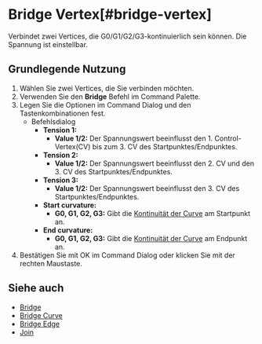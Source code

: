 
# Bridge Vertex[#bridge-vertex]

<Reference shortcut="" command="Bridge" button="" />

Verbindet zwei Vertices, die G0/G1/G2/G3-kontinuierlich sein können. Die Spannung ist einstellbar.

## Grundlegende Nutzung

1. Wählen Sie zwei Vertices, die Sie verbinden möchten.
2. Verwenden Sie den **Bridge** Befehl im Command Palette.
3. Legen Sie die Optionen im Command Dialog und den Tastenkombinationen fest.
     - <Kst>Befehlsdialog</Kst>
          - **Tension 1:**
               - **Value 1/2:** Der Spannungswert beeinflusst den 1. Control-Vertex(CV) bis zum 3. CV des Startpunktes/Endpunktes.
          - **Tension 2:**
               - **Value 1/2:** Der Spannungswert beeinflusst den 2. CV und den 3. CV des Startpunktes/Endpunktes.
          - **Tension 3:**
               - **Value 1/2:** Der Spannungswert beeinflusst den 3. CV des Startpunktes/Endpunktes.
          - **Start curvature:**
               - **G0, G1, G2, G3:** Gibt die [Kontinuität der Curve](/cad-essentials/continuity-curve-and-surface) am Startpunkt an.
          -  **End curvature:**
               - **G0, G1, G2, G3:** Gibt die [Kontinuität der Curve](/cad-essentials/continuity-curve-and-surface) am Endpunkt an.
4. Bestätigen Sie mit OK im Command Dialog oder klicken Sie mit der rechten Maustaste.

<VideoPlayer fileName="bridge-vertex"/>

## Siehe auch
- [Bridge](bridge)
- [Bridge Curve](bridge-curve)
- [Bridge Edge](bridge-edge)
- [Join](join)